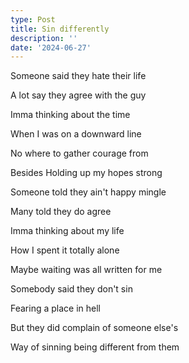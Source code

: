 ```yaml
---
type: Post
title: Sin differently
description: ''
date: '2024-06-27'
---
```

Someone said they hate their life


A lot say they agree with the guy


Imma thinking about the time


When I was on a downward line


No where to gather courage from


Besides Holding up my hopes strong


Someone told they ain't happy mingle


Many told they do agree


Imma thinking about my life


How I spent it totally alone


Maybe waiting was all written for me


Somebody said they don't sin


Fearing a place in hell


But they did complain of someone else's


Way of sinning being different from them
